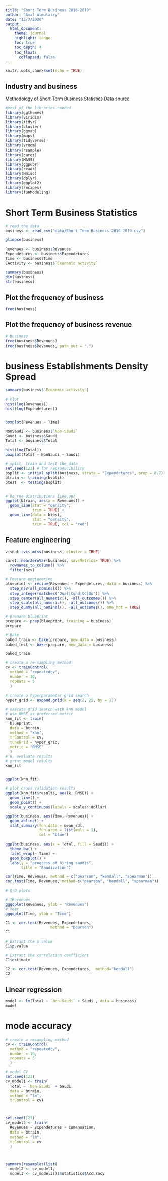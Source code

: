 ```yaml
---
title: "Short Term Business 2016-2019"
author: "Amal Almutairy"
date: "12/7/2020"
output: 
  html_document:
    theme: journal
    highlight: tango
    toc: true
    toc_depth: 4
    toc_float:
      collapsed: false
---
```


```r
knitr::opts_chunk$set(echo = TRUE)
```
## Industry and business 

[Methodology of Short Term Business Statistics](https://www.stats.gov.sa/en/888)
[Data source](https://www.stats.gov.sa/en/888) 
```r
#most of the libraries needed
library(ggthemes)
library(viridis)
library(tidyr)
library(cluster)
library(ggmap)
library(maps) 
library(tidyverse)
library(vroom)
library(rsample)
library(caret) 
library(MASS)
library(ggpubr)
library(readr)
library(Hmisc)
library(dplyr)
library(ggplot2)
library(recipes)
library(funModeling) 
```

# Short Term Business Statistics
```r
# read the data 
business <- read_csv("data/Short Term Business 2016-2019.csv")

glimpse(business)

Revenues <- business$Revenues
Expendetures <- business$Expendetures
Time <- business$Time
EActivity <- business$`Economic activity`
```


```r
summary(business)
dim(business)
str(business)
```

## Plot the frequency of business
```r
freq(business)
```

## Plot the frequency of business revenue 
```r
# business
freq(business$Revenues)
freq(business$Revenues, path_out = ".")
```

# business Establishments Density Spread
```r

summary(business$`Economic activity`)

# Plot
hist(log(Revenues))
hist(log(Expendetures))


boxplot(Revenues ~ Time)

NonSaudi <- business$`Non-Saudi`
Saudi <- business$Saudi
Total <- business$Total

hist(log(Total))
boxplot(Total ~ NonSaudi + Saudi)
```

```r
# split, train and test the data 
set.seed(123) # for reproducibility
bsplit <- initial_split(business, strata = "Expendetures", prop = 0.7)
btrain <- training(bsplit)
btest  <- testing(bsplit) 


# Do the distributions line up? 
ggplot(btrain, aes(x = Revenues)) + 
  geom_line(stat = "density", 
            trim = TRUE) + 
  geom_line(data = btest, 
            stat = "density", 
            trim = TRUE, col = "red")

```
## Feature engineering
```r
visdat::vis_miss(business, cluster = TRUE)

caret::nearZeroVar(business, saveMetrics= TRUE) %>% 
  rownames_to_column() %>% 
  filter(nzv)
```


```r
# Feature engineering
blueprint <- recipe(Revenues ~ Expendetures, data = business) %>%
  step_nzv(all_nominal()) %>%
  step_integer(matches("Qual|Cond|QC|Qu")) %>%
  step_center(all_numeric(), -all_outcomes()) %>%
  step_scale(all_numeric(), -all_outcomes()) %>%
  step_dummy(all_nominal(), -all_outcomes(), one_hot = TRUE)

# prepare blueprint
prepare <- prep(blueprint, training = business)
prepare

# Bake
baked_train <- bake(prepare, new_data = business)
baked_test <- bake(prepare, new_data = business)

baked_train
```


```r
# create a re-sampling method
cv <- trainControl(
  method = "repeatedcv", 
  number = 10, 
  repeats = 5
  )
 
# create a hyperparameter grid search
hyper_grid <- expand.grid(k = seq(2, 25, by = 1))

# execute grid search with knn model
# use RMSE as preferred metric
knn_fit <- train(
  blueprint, 
  data = btrain, 
  method = "knn", 
  trControl = cv, 
  tuneGrid = hyper_grid,
  metric = "RMSE"
  )
# 6. evaluate results
# print model results
knn_fit


ggplot(knn_fit)
```



```r
# plot cross validation results
ggplot(knn_fit$results, aes(k, RMSE)) + 
  geom_line() +
  geom_point() +
  scale_y_continuous(labels = scales::dollar)  
```

```r
ggplot(business, aes(Time, Revenues)) +
  geom_abline() +
  stat_summary(fun.data = mean_sdl, 
               fun.args = list(mult = 1), 
               col = "blue")
```
```r


ggplot(business, aes(x = Total, fill = Saudi)) +
  theme_bw() +  
  facet_wrap(~ Time) +
  geom_boxplot() +
  labs(y = "progress of hiring saudis",
       title = "Saudization")

```
```r
cor(Time, Revenues, method = c("pearson", "kendall", "spearman"))
cor.test(Time, Revenues, method=c("pearson", "kendall", "spearman"))
```

```r

# Q-Q plots 

# TRevenues
ggqqplot(Revenues, ylab = "Revenues")
# Year
ggqqplot(Time, ylab = "Time")
```

```r
C1 <- cor.test(Revenues, Expendetures, 
                    method = "pearson")
C1

# Extract the p.value
C1$p.value

# Extract the correlation coefficient
C1$estimate

```

```r
C2 <- cor.test(Revenues, Expendetures,  method="kendall")
C2

```


## Linear regression
```r
model <- lm(Total ~ `Non-Saudi` + Saudi , data = business)
model

```
# mode accuracy
```r
# create a resampling method
cv <- trainControl(
  method = "repeatedcv", 
  number = 10, 
  repeats = 5
  )

# model CV
set.seed(123)
cv_model1 <- train(
  Total ~ `Non-Saudi` + Saudi, 
  data = btrain, 
  method = "lm", 
  trControl = cv)



set.seed(123)
cv_model2 <- train(
  Revenues ~ Expendetures + Comensation, 
  data = btrain, 
  method = "lm",
  trControl = cv
  )



summary(resamples(list(
  model2 <- cv_model1, 
  model3 <- cv_model2)))$statistics$Accuracy

```



